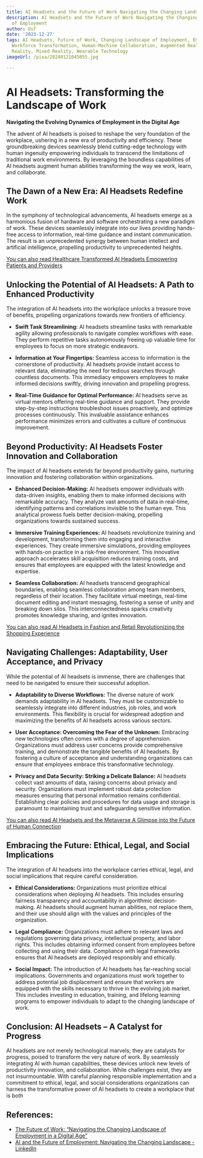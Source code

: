 ```yaml
---
title: AI Headsets and the Future of Work Navigating the Changing Landscape of Employment
description: AI Headsets and the Future of Work Navigating the Changing Landscape
  of Employment
author: Usf
date: '2023-12-27'
tags: AI Headsets, Future of Work, Changing Landscape of Employment, Employment Trends,
  Workforce Transformation, Human-Machine Collaboration, Augmented Reality, Virtual
  Reality, Mixed Reality, Wearable Technology
imageUrl: /pixa/20240121045055.jpg

---
```

# AI Headsets: Transforming the Landscape of Work

**Navigating the Evolving Dynamics  of  Employment in  the Digital Age**

The advent of  AI headsets is poised to reshape the very foundation of the workplace,  ushering  in  a new  era of productivity and efficiency. These groundbreaking devices seamlessly blend cutting-edge technology with human ingenuity empowering  individuals to transcend  the limitations of traditional work environments. By  leveraging the boundless capabilities of AI  headsets augment human abilities transforming  the way we work, learn, and collaborate.

## The  Dawn of a New  Era: AI  Headsets Redefine Work

In the symphony of technological  advancements, AI headsets emerge as a harmonious fusion of hardware and software  orchestrating a new paradigm of work. These devices seamlessly integrate into our lives providing hands-free access to information, real-time guidance  and instant communication. The result is  an unprecedented synergy between  human intellect and artificial intelligence, propelling productivity to unprecedented heights.

[You can also read Healthcare Transformed AI Headsets Empowering Patients and Providers](Healthcare%20Transformed%20AI%20Headsets%20Empowering%20Patients%20and%20Providers)


## Unlocking the Potential of AI Headsets: A Path to Enhanced Productivity

The integration  of AI headsets into the workplace unlocks a treasure trove of benefits, propelling organizations towards new frontiers  of efficiency.

* **Swift Task Streamlining:** AI headsets streamline tasks with remarkable agility allowing  professionals to navigate complex workflows with ease. They perform repetitive  tasks autonomously  freeing up valuable  time for employees  to focus on more strategic endeavors.

* **Information at Your Fingertips:** Seamless access to information is the cornerstone of productivity. AI headsets provide instant access to relevant data, eliminating the  need for tedious searches  through countless documents. This immediacy empowers employees to make informed decisions swiftly, driving innovation and propelling progress.

* **Real-Time Guidance for Optimal  Performance:** AI headsets serve as virtual mentors offering real-time guidance and support. They provide step-by-step instructions troubleshoot issues proactively,  and optimize processes continuously. This invaluable assistance enhances performance minimizes errors and cultivates a culture of continuous improvement.

## Beyond Productivity:  AI Headsets Foster Innovation and Collaboration

The impact of AI headsets extends far beyond productivity gains, nurturing innovation and fostering collaboration  within organizations.

* **Enhanced Decision-Making:** AI headsets  empower individuals with  data-driven insights, enabling them to make informed decisions with remarkable accuracy. They analyze vast amounts of data in real-time,  identifying patterns and correlations invisible to the human eye. This analytical prowess fuels better  decision-making,  propelling  organizations towards sustained success.

* **Immersive Training Experiences:** AI headsets revolutionize training and development, transforming them into engaging and interactive experiences. They create immersive  simulations, providing employees with hands-on  practice in  a risk-free environment. This innovative approach accelerates skill acquisition  reduces  training costs, and ensures that employees are equipped with the latest knowledge and expertise.

* **Seamless Collaboration:** AI  headsets  transcend geographical boundaries, enabling seamless collaboration among team members, regardless of their  location. They facilitate virtual meetings, real-time document editing and  instant messaging, fostering a sense  of unity and breaking down silos. This interconnectedness sparks  creativity promotes knowledge sharing, and ignites innovation.

[You can also read AI  Headsets in Fashion and Retail Revolutionizing the Shopping Experience](AI%20Headsets%20in%20Fashion%20and%20Retail%20Revolutionizing%20the%20Shopping%20Experience)


## Navigating Challenges: Adaptability, User  Acceptance, and Privacy

While the potential of AI headsets is immense, there are challenges that need to be  navigated to ensure their successful adoption.

* **Adaptability to Diverse Workflows:**  The diverse nature of work demands adaptability in AI headsets. They must be customizable to seamlessly  integrate into  different industries, job roles, and work environments. This flexibility is crucial for widespread adoption and maximizing the benefits  of AI headsets across various sectors.

* **User Acceptance: Overcoming the Fear of the  Unknown:** Embracing  new  technologies  often comes with a degree of apprehension. Organizations must address user concerns provide comprehensive training, and demonstrate  the tangible benefits of AI headsets. By fostering  a culture of  acceptance and understanding organizations can ensure  that employees embrace this transformative technology.

* **Privacy and Data Security: Striking a Delicate Balance:** AI headsets collect vast amounts of data, raising concerns about privacy and security. Organizations must implement robust data protection measures ensuring that personal information remains confidential. Establishing clear policies and procedures  for data usage and storage is paramount to maintaining trust and safeguarding sensitive information.

[You can also read AI Headsets and the Metaverse A  Glimpse  into the Future of Human Connection](AI%20Headsets%20and%20the%20Metaverse%20A%20Glimpse%20into%20the%20Future%20of%20Human%20Connection)


## Embracing the Future: Ethical, Legal, and Social Implications

The integration of AI headsets into the workplace carries ethical, legal, and social implications that require careful consideration.

* **Ethical Considerations:** Organizations must prioritize ethical considerations when deploying AI headsets. This includes ensuring fairness transparency and accountability in algorithmic decision-making. AI headsets should augment  human abilities, not  replace them, and their use should align with the values and principles of the organization.

* **Legal Compliance:** Organizations must adhere to relevant laws and regulations governing data privacy,  intellectual property, and labor rights. This  includes obtaining informed consent from employees before collecting and using their data. Compliance with legal frameworks  ensures that AI headsets  are deployed responsibly and ethically.

* **Social Impact:** The introduction of AI  headsets has far-reaching social  implications. Governments and organizations must work together to  address potential job displacement and ensure that workers are equipped with the skills necessary  to thrive  in the evolving job market. This includes investing in education, training, and lifelong learning programs to empower individuals to adapt to the  changing landscape of  work.

## Conclusion: AI Headsets – A  Catalyst for Progress

AI headsets are not merely  technological  marvels; they are catalysts for progress, poised to transform the very nature  of work.  By  seamlessly integrating AI with human capabilities, these  devices unlock  new levels of productivity innovation, and collaboration. While challenges exist, they  are not insurmountable. With  careful planning responsible implementation and a commitment to ethical, legal, and social considerations organizations can harness the transformative  power of AI headsets to create a workplace that is both

## References:
- [The Future of Work: “Navigating the Changing Landscape of Employment in a Digital Age”](https://www.amazon.com/Future-Work-Navigating-Landscape-Employment/dp/B0C2SD1FXK)
- [AI and the Future of Employment: Navigating the Changing Landscape - LinkedIn](https://www.linkedin.com/pulse/ai-future-employment-navigating-changing-landscape-owusu-mba)
